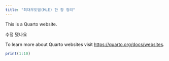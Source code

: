 ```yaml
---
title: "최대우도법(MLE) 한 장 정리"
---
```


This is a Quarto website.

수정 됐나요

To learn more about Quarto websites visit <https://quarto.org/docs/websites>.

```r
print(1:10)
```

\
